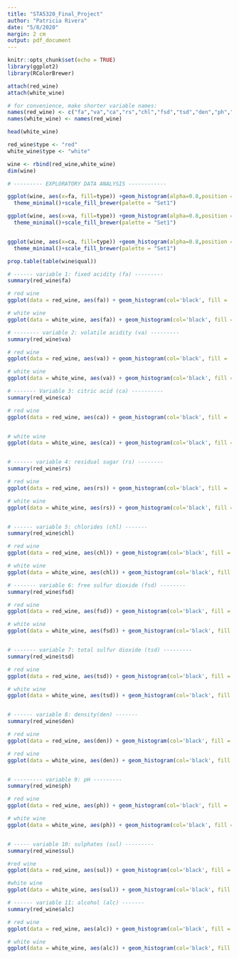 ```yaml
---
title: "STA5320_Final_Project"
author: "Patricia Rivera"
date: "5/8/2020"
margin: 2 cm
output: pdf_document
---
```


```r
knitr::opts_chunk$set(echo = TRUE)
library(ggplot2)
library(RColorBrewer)
```

```r
attach(red_wine)
attach(white_wine)

# for convenience, make shorter variable names:
names(red_wine) <- c("fa","va","ca","rs","chl","fsd","tsd","den","ph","sul","alc","qual")
names(white_wine) <- names(red_wine)

head(white_wine)

red_wine$type <- "red"
white_wine$type <- "white"

wine <- rbind(red_wine,white_wine)
dim(wine)
```

```r
# --------- EXPLORATORY DATA ANALYSIS ------------

ggplot(wine, aes(x=fa, fill=type)) +geom_histogram(alpha=0.8,position = "dodge", bins = 15)+
  theme_minimal()+scale_fill_brewer(palette = "Set1")

ggplot(wine, aes(x=va, fill=type)) +geom_histogram(alpha=0.8,position = "dodge", bins = 15)+
  theme_minimal()+scale_fill_brewer(palette = "Set1")


ggplot(wine, aes(x=ca, fill=type)) +geom_histogram(alpha=0.8,position = "identity", bins = 15)+
  theme_minimal()+scale_fill_brewer(palette = "Set1")

prop.table(table(wine$qual))

# ------ variable 1: fixed acidity (fa) ---------
summary(red_wine$fa)

# red wine
ggplot(data = red_wine, aes(fa)) + geom_histogram(col='black', fill = 'red', alpha=0.7, bins=15)+ labs(title = "Histogram of fixed acidity in red wine") + theme_minimal() + theme(plot.title = element_text(hjust=0.5))

# white wine
ggplot(data = white_wine, aes(fa)) + geom_histogram(col='black', fill = 'blue', alpha=0.7, bins=15)+ labs(title = "Histogram of fixed acidity in white wine") + theme_minimal() + theme(plot.title = element_text(hjust=0.5))

# -------- variable 2: volatile acidity (va) ---------
summary(red_wine$va)

# red wine
ggplot(data = red_wine, aes(va)) + geom_histogram(col='black', fill = 'red', alpha=0.7, bins=10)+ labs(title = "Histogram of volatile acidity in red wine") + theme_minimal() + theme(plot.title = element_text(hjust=0.5))

# white wine
ggplot(data = white_wine, aes(va)) + geom_histogram(col='black', fill = 'blue', alpha=0.7, bins=10)+ labs(title = "Histogram of volatile acidity in white wine") + theme_minimal() + theme(plot.title = element_text(hjust=0.5))

# ------- Variable 3: citric acid (ca) ----------
summary(red_wine$ca)

# red wine
ggplot(data = red_wine, aes(ca)) + geom_histogram(col='black', fill = 'red', alpha=0.7, bins=30)+ labs(title = "Histogram of citric acid in red wine") + theme_minimal() + theme(plot.title = element_text(hjust=0.5))


# white wine
ggplot(data = white_wine, aes(ca)) + geom_histogram(col='black', fill = 'blue', alpha=0.7, bins=30)+ labs(title = "Histogram of citric acid in white wine") + theme_minimal() + theme(plot.title = element_text(hjust=0.5))


# ------ variable 4: residual sugar (rs) --------
summary(red_wine$rs)

# red wine
ggplot(data = red_wine, aes(rs)) + geom_histogram(col='black', fill = 'red', alpha=0.7, bins=15)+ labs(title = "Histogram of residual sugar in red wine") + theme_minimal() + theme(plot.title = element_text(hjust=0.5))

# white wine
ggplot(data = white_wine, aes(rs)) + geom_histogram(col='black', fill = 'blue', alpha=0.7, bins=15)+ labs(title = "Histogram of residual sugar in white wine") + theme_minimal() + theme(plot.title = element_text(hjust=0.5))


# ------ variable 5: chlorides (chl) -------
summary(red_wine$chl)

# red wine
ggplot(data = red_wine, aes(chl)) + geom_histogram(col='black', fill = 'red', alpha=0.7, bins=15)+ labs(title = "Histogram of chlorides in red wine") + theme_minimal() + theme(plot.title = element_text(hjust=0.5))

# white wine
ggplot(data = white_wine, aes(chl)) + geom_histogram(col='black', fill = 'blue', alpha=0.7, bins=15)+ labs(title = "Histogram of chlorides in white wine") + theme_minimal() + theme(plot.title = element_text(hjust=0.5))

# ------- variable 6: free sulfur dioxide (fsd) --------
summary(red_wine$fsd)

# red wine
ggplot(data = red_wine, aes(fsd)) + geom_histogram(col='black', fill = 'red', alpha=0.7, bins=15)+ labs(title = "Histogram of free sulfur acid in red wine") + theme_minimal() + theme(plot.title = element_text(hjust=0.5))

# white wine
ggplot(data = white_wine, aes(fsd)) + geom_histogram(col='black', fill = 'blue', alpha=0.7, bins=15)+ labs(title = "Histogram of free sulfur acid in white wine") + theme_minimal() + theme(plot.title = element_text(hjust=0.5))


# ------- variable 7: total sulfur dioxide (tsd) ---------
summary(red_wine$tsd)

# red wine
ggplot(data = red_wine, aes(tsd)) + geom_histogram(col='black', fill = 'red', alpha=0.7, bins=15)+ labs(title = "Histogram of total sulfur dioxide in red wine") + theme_minimal() + theme(plot.title = element_text(hjust=0.5))

# white wine
ggplot(data = white_wine, aes(tsd)) + geom_histogram(col='black', fill = 'blue', alpha=0.7, bins=15)+ labs(title = "Histogram of total sulfur dioxide in white wine") + theme_minimal() + theme(plot.title = element_text(hjust=0.5))


# ------ variable 8: density(den) -------
summary(red_wine$den)

# red wine
ggplot(data = red_wine, aes(den)) + geom_histogram(col='black', fill = 'red', alpha=0.7, bins=15)+ labs(title = "Histogram of density of red wine") + theme_minimal() + theme(plot.title = element_text(hjust=0.5))

# red wine
ggplot(data = white_wine, aes(den)) + geom_histogram(col='black', fill = 'blue', alpha=0.7, bins=15)+ labs(title = "Histogram of density of white wine") + theme_minimal() + theme(plot.title = element_text(hjust=0.5))


# --------- variable 9: pH ---------
summary(red_wine$ph)

# red wine
ggplot(data = red_wine, aes(ph)) + geom_histogram(col='black', fill = 'red', alpha=0.7, bins=15)+ labs(title = "Histogram of pH of red wine") + theme_minimal() + theme(plot.title = element_text(hjust=0.5))

# white wine
ggplot(data = white_wine, aes(ph)) + geom_histogram(col='black', fill = 'blue', alpha=0.7, bins=15)+ labs(title = "Histogram of pH of white wine") + theme_minimal() + theme(plot.title = element_text(hjust=0.5))


# ----- variable 10: sulphates (sul) ---------
summary(red_wine$sul)

#red wine
ggplot(data = red_wine, aes(sul)) + geom_histogram(col='black', fill = 'red', alpha=0.7, bins=15)+ labs(title = "Histogram of sulphates in red wine") + theme_minimal() + theme(plot.title = element_text(hjust=0.5))

#white wine
ggplot(data = white_wine, aes(sul)) + geom_histogram(col='black', fill = 'blue', alpha=0.7, bins=15)+ labs(title = "Histogram of sulphates in white wine") + theme_minimal() + theme(plot.title = element_text(hjust=0.5))

# ------ variable 11: alcohol (alc) -------
summary(red_wine$alc)

# red wine
ggplot(data = red_wine, aes(alc)) + geom_histogram(col='black', fill = 'red', alpha=0.7, bins=15)+ labs(title = "Histogram of alcohol in red wine") + theme_minimal() + theme(plot.title = element_text(hjust=0.5))

# white wine
ggplot(data = white_wine, aes(alc)) + geom_histogram(col='black', fill = 'blue', alpha=0.7, bins=15)+ labs(title = "Histogram of alcohol in white wine") + theme_minimal() + theme(plot.title = element_text(hjust=0.5))


```


